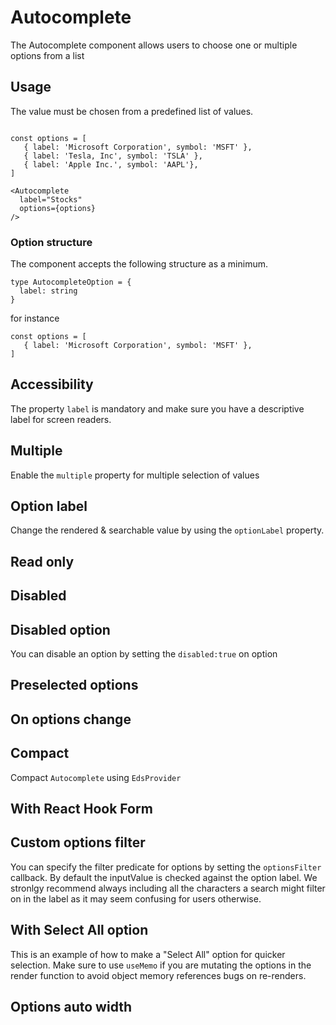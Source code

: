 


# Autocomplete 
The Autocomplete component allows users to choose one or multiple options from a list

<Story id="components-autocomplete--introduction" />
<PropsTable />


## Usage

The value must be chosen from a predefined list of values.

```tsx

const options = [
   { label: 'Microsoft Corporation', symbol: 'MSFT' },
   { label: 'Tesla, Inc', symbol: 'TSLA' },
   { label: 'Apple Inc.', symbol: 'AAPL'},
]

<Autocomplete 
  label="Stocks"
  options={options}
/>
```

### Option structure

The component accepts the following structure as a minimum. 
```tsx
type AutocompleteOption = {
  label: string
}
```
for instance
```tsx
const options = [
   { label: 'Microsoft Corporation', symbol: 'MSFT' },
]
````

## Accessibility
The property `label` is mandatory and make sure you have a descriptive label for screen readers.

## Multiple

Enable the `multiple` property for multiple selection of values
<Story id="components-autocomplete--multiple" />

## Option label

Change the rendered & searchable value by using the `optionLabel` property.
<Story id="components-autocomplete--option-label" />

## Read only
<Story id="components-autocomplete--readonly" />

## Disabled
<Story id="components-autocomplete--disabled" />


## Disabled option

You can disable an option by setting the `disabled:true` on option
<Story id="components-autocomplete--disabled-option" />


## Preselected options
<Story id="components-autocomplete--preselected-options" />


## On options change
<Story id="components-autocomplete--on-options-change" />

## Compact
Compact `Autocomplete` using `EdsProvider`
<Story id="components-autocomplete--compact" />

## With React Hook Form
<Story id="components-autocomplete--with-react-hook-form" />

## Custom options filter

You can specify the filter predicate for options by setting the `optionsFilter` callback. By default the inputValue is checked against the option label. 
We stronlgy recommend always including all the characters a search might filter on in the label as it may seem confusing for users otherwise.
<Story id="components-autocomplete--custom-options-filter" />

## With Select All option
This is an example of how to make a "Select All" option for quicker selection. 
Make sure to use `useMemo` if you are mutating the options in the render function to avoid object memory references bugs on re-renders.
<Story id="components-autocomplete--select-all" />

## Options auto width 
<Story id="components-autocomplete--auto-width" />
